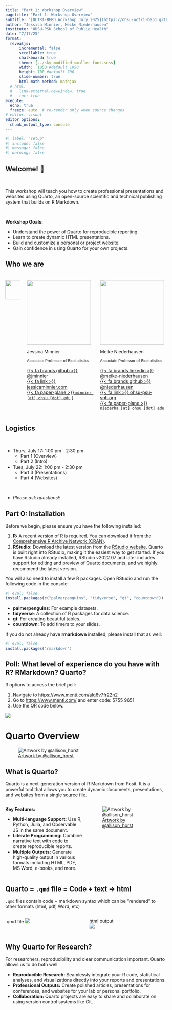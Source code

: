 ```yaml
---
title: "Part 1: Workshop Overview"
pagetitle: "Part 1: Workshop Overview"
subtitle: "[OCTRI-BERD Workshop July 2025](https://ohsu-octri-berd.github.io/Quarto_BERD_2025/)"
author: "Jessica Minnier, Meike Niederhausen"
institute: "OHSU-PSU School of Public Health"
date: "7/17/25"
format: 
  revealjs:
      incremental: false
      scrollable: true
      chalkboard: true
      theme: [../sky_modified_smaller_font.scss]
      width:  1050 #default 1050
      height: 700 #default 700
      slide-number: true
      html-math-method: mathjax
  # html:
  #   link-external-newwindow: true
  #   toc: true
execute:
  echo: true
  freeze: auto  # re-render only when source changes
# editor: visual
editor_options: 
  chunk_output_type: console
---
```


```r
#| label: "setup" 
#| include: false
#| message: false
#| warning: false

```



## Welcome! 👋

<br>

This workshop will teach you how to create professional presentations and websites using Quarto, an open-source scientific and technical publishing system that builds on R Markdown.

<br>

**Workshop Goals:**

-   Understand the power of Quarto for reproducible reporting.
-   Learn to create dynamic HTML presentations.
-   Build and customize a personal or project website.
-   Gain confidence in using Quarto for your own projects.




## Who we are

<h5></h5>

::: columns
::: {.column width="10%"}

  <img src="/images/ohsu_logo.jpg" width="60px"/>
:::
::: {.column width="45%"}
  <img class="circle" src="https://github.com/jminnier.png" height="200px"/> 
  
  Jessica Minnier
  
  <small>Associate Professor of Biostatistics</small>



  [{{< fa brands github >}} @jminnier](https://github.com/jminnier)  
  [{{< fa link >}} jessicaminnier.com](https:/jessicaminnier.com)  
  [{{< fa paper-plane >}} `minnier [at] ohsu [dot] edu`](mailto:minnier@ohsu.edu)
]
:::
::: {.column width="45%"}


  <img class="circle" src="/images/Niederhausen_Meike_bw.jpg" height="200px"/> 
  
  Meike Niederhausen
  
  <small>Associate Professor of Biostatistics</small>
  

 [{{< fa brands linkedin >}} @meike-niederhausen](https://www.linkedin.com/in/meike-niederhausen/)<br>
  [{{< fa brands github >}} @niederhausen](https://github.com/niederhausen) <br> 
  [{{< fa link >}} ohsu-psu-sph.org](https://ohsu-psu-sph.org/faculty-directory/name/meike-niederhausen/)<br>
  [{{< fa paper-plane >}} `niederha [at] ohsu [dot] edu`](mailto:niederh@ohsu.edu)


:::
:::


## Logistics

<br>

* Thurs, July 17: 1:00 pm - 2:30 pm
    * Part 1 (Overview)
    * Part 2 (Intro)
* Tues, July 22: 1:00 pm - 2:30 pm
    * Part 3 (Presentations)
    * Part 4 (Websites)


<br>

* *Please ask questions!!*

## Part 0: Installation

Before we begin, please ensure you have the following installed:

1.  **R:** A recent version of R is required. You can download it from the [Comprehensive R Archive Network (CRAN)](https://cran.r-project.org/).
2.  **RStudio:** Download the latest version from the [RStudio website](https://posit.co/download/rstudio-desktop/). Quarto is built right into RStudio, making it the easiest way to get started. If you have Rstudio already installed, RStudio v2022.07 and later includes support for editing and preview of Quarto documents, and we highly recommend the latest version.

You will also need to install a few R packages. Open RStudio and run the following code in the console:


```r
#| eval: false
install.packages(c("palmerpenguins", "tidyverse", "gt", "countdown"))
```


- **palmerpenguins**: For example datasets.
- **tidyverse**: A collection of R packages for data science.
- **gt**: For creating beautiful tables.
- **countdown**: To add timers to your slides.

If you do not already have **rmarkdown** installed, please install that as well:

```r
#| eval: false
install.packages("rmarkdown")
```


## Poll: What level of experience do you have with R? RMarkdown? Quarto?

3 options to access the brief poll:

1. Navigate to <https://www.menti.com/alq6v7fr22n2> 
2. Go to <https://www.menti.com/> and enter code: 5755 9651
3. Use the QR code below. 


![](../images/qrcode_menti.png){fig-align="center"}


# Quarto Overview

![[Artwork by \@allison_horst](https://allisonhorst.com/r-packages-functions)](../images/horst_rmarkdown_wizards_quarto.png){fig-align="center"}
  
## What is Quarto?
  
  Quarto is a next-generation version of R Markdown from Posit. It is a powerful tool that allows you to create dynamic documents, presentations, and websites from a single source file.

::: {.columns}
                                        
::: {.column width="50%"}
**Key Features:**

-   **Multi-language Support:** Use R, Python, Julia, and Observable JS in the same document.
-   **Literate Programming:** Combine narrative text with code to create reproducible reports.
-   **Multiple Outputs:** Generate high-quality output in various formats including HTML, PDF, MS Word, e-books, and more.
:::
                                          
::: {.column width="50%"}


![[Artwork by \@allison_horst](https://allisonhorst.com/cetinkaya-rundel-lowndes-quarto-keynote)](../images/horst_quarto_schematic.png){fig-align="center"}

:::
                                          
:::  
  






## Quarto = `.qmd` file = Code + text $\to$ html

`.qmd` files contain code + markdown syntax which can be "rendered" to other formats (html, pdf, Word, etc)

::: columns
::: {.column width="50%"}
.qmd file ![](../images/01_qmd_screenshot.png){fig-align="center"}
:::

::: {.column width="50%"}
html output\
![](../images/default_quarto_html.png){fig-align="center"}
:::
:::


## Why Quarto for Research?

For researchers, reproducibility and clear communication important. Quarto allows us to do both well.

-   **Reproducible Research:** Seamlessly integrate your R code, statistical analyses, and visualizations directly into your reports and presentations.
-   **Professional Outputs:** Create polished articles, presentations for conferences, and websites for your lab or personal portfolio.
-   **Collaboration:** Quarto projects are easy to share and collaborate on using version control systems like Git.







